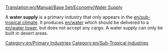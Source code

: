 [[Translation:en/Manual/Base Set/Economy/Water Supply]]

{{en/Industries|image=Watersupply.png
|name=Water Supply
|climates=[[en/Sub-Tropical]]
|accepts=Nothing
|produces=[[en/Manual/Base Set/Economy/Water]]
}}
A '''water supply''' is a primary industry that only appears in the [[en/sub-tropical climate]]. It produces [[en/water]] which should be delivered to a [[en/water tower]], but does not accept any cargo. A water supply can only be built in desert areas.

{{en/Navbox Industries}}

[[Category:en/Primary Industries]]
[[Category:en/Sub-Tropical Industries]]